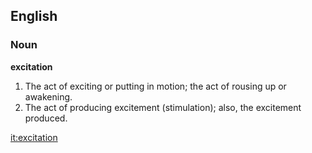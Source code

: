 ==English==

===Noun===

'''excitation'''

#The act of exciting or putting in motion; the act of rousing up or awakening.
#The act of producing excitement (stimulation); also, the excitement produced.

[[it:excitation]]
